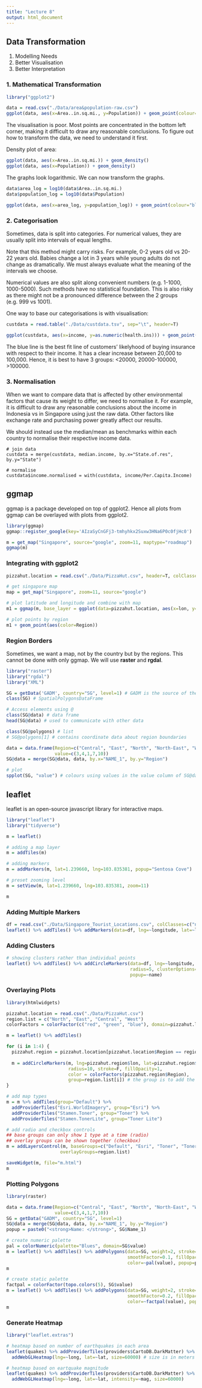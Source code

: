 ---
title: "Lecture 8"
output: html_document
---

## Data Transformation

1. Modelling Needs
2. Better Visualisation
3. Better Interpretation 

### 1. Mathematical Transformation

```{r}
library("ggplot2")

data = read.csv("./Data/area&population-raw.csv")
ggplot(data, aes(x=Area..in.sq.mi., y=Population)) + geom_point(colour="blue")

```

The visualisation is poor. Most points are concentrated in the bottom left corner, making it difficult to draw any reasonable conclusions. To figure out how to transform the data, we need to understand it first.

Density plot of area:

```{r}
ggplot(data, aes(x=Area..in.sq.mi.)) + geom_density()
ggplot(data, aes(x=Population)) + geom_density()
```

The graphs look logarithmic. We can now transform the graphs.

```{r}
data$area_log = log10(data$Area..in.sq.mi.)
data$population_log = log10(data$Population)

ggplot(data, aes(x=area_log, y=population_log)) + geom_point(colour="blue") + geom_smooth(method="lm", color="red")
```

### 2. Categorisation

Sometimes, data is split into categories. For numerical values, they are usually split into intervals of equal lengths. 

Note that this method might carry risks. For example, 0-2 years old vs 20-22 years old. Babies change a lot in 3 years while young adults do not change as dramatically. We must always evaluate what the meaning of the intervals we choose.

Numerical values are also split along convenient numbers (e.g. 1-1000, 1000-5000). Such methods have no statistical foundation. This is also risky as there might not be a pronounced difference between the 2 groups (e.g. 999 vs 1001).

One way to base our categorisations is with visualisation:

```{r}
custdata = read.table("./Data/custdata.tsv", sep="\t", header=T)

ggplot(custdata, aes(x=income, y=as.numeric(health.ins))) + geom_point(position=position_jitter(w=0.05, h=0.05)) + scale_x_log10(breaks=c(100,1000,10000,100000)) + geom_smooth() + annotation_logticks(sides="bt")
```

The blue line is the best fit line of customers' likelyhood of buying insurance with respect to their income. It has a clear increase between 20,000 to 100,000. Hence, it is best to have 3 groups: <20000, 20000-100000, >100000.

### 3. Normalisation

When we want to compare data that is affected by other environmental factors that cause its weight to differ, we need to normalise it. For example, it is difficult to draw any reasonable conclusions about the income in Indonesia vs in Singapore using just the raw data. Other factors like exchange rate and purchasing power greatly affect our results.

We should instead use the median/mean as benchmarks within each country to normalise their respective income data. 

```{}
# join data
custdata = merge(custdata, median.income, by.x="State.of.res", by.y="State")

# normalise
custdata$income.normalised = with(custdata, income/Per.Capita.Income)
```

## ggmap

ggmap is a package developed on top of ggplot2. Hence all plots from ggmap can be overlayed with plots from ggplot2.

```{r}
library(ggmap)
ggmap::register_google(key='AIzaSyCnGFj3-tmhyhkx2Suxw3HNa6P0c0fjHc0')

m = get_map("Singapore", source="google", zoom=11, maptype="roadmap")
ggmap(m)
```

### Integrating with ggplot2

```{r}
pizzahut.location = read.csv("./Data/PizzaHut.csv", header=T, colClasses=c("character", "character", "factor", "character", "numeric", "numeric"))

# get singapore map
map = get_map("Singapore", zoom=11, source="google")

# plot latitude and longitude and combine with map
m1 = ggmap(m, base_layer = ggplot(data=pizzahut.location, aes(x=lon, y=lat)))

# plot points by region
m1 + geom_point(aes(color=Region))
```

### Region Borders

Sometimes, we want a map, not by the country but by the regions. This cannot be done with only ggmap. We will use **raster** and **rgdal**.

```{r}
library("raster")
library("rgdal")
library("XML")

SG = getData('GADM', country="SG", level=1) # GADM is the source of the map data
class(SG) # SpatialPolygonsDataFrame

# Access elements using @
class(SG@data) # data frame
head(SG@data) # used to communicate with other data

class(SG@polygons) # list
# SG@polygons[1] # contains coordinate data about region boundaries

data = data.frame(Region=c("Central", "East", "North", "North-East", "West"), 
                  value=c(3,4,1,7,10))
SG@data = merge(SG@data, data, by.x="NAME_1", by.y="Region")

# plot
spplot(SG, "value") # colours using values in the value column of SG@data
```

## leaflet

leaflet is an open-source javascript library for interactive maps.

```{r}
library("leaflet")
library("tidyverse")

m = leaflet()

# adding a map layer
m = addTiles(m) 

# adding markers
m = addMarkers(m, lat=1.239660, lng=103.835381, popup="Sentosa Cove")

# preset zooming level
m = setView(m, lat=1.239660, lng=103.835381, zoom=11)

m
```

### Adding Multiple Markers

```{r}
df = read.csv("./Data/Singapore_Tourist_Locations.csv", colClasses=c("numeric", "numeric", "character"))
leaflet() %>% addTiles() %>% addMarkers(data=df, lng=~longitude, lat=~latitude, popup=~name)
```

### Adding Clusters

```{r}
# showing clusters rather than individual points
leaflet() %>% addTiles() %>% addCircleMarkers(data=df, lng=~longitude, lat=~latitude, 
                                              radius=5, clusterOptions=markerClusterOptions(),
                                              popup=~name)
```

### Overlaying Plots

```{r}
library(htmlwidgets)

pizzahut.location = read.csv("./Data/PizzaHut.csv")
region.list = c("North", "East", "Central", "West")
colorFactors = colorFactor(c("red", "green", "blue"), domain=pizzahut.location$Region)

m = leaflet() %>% addTiles()

for (i in 1:4) {
  pizzahut.region = pizzahut.location[pizzahut.location$Region == region.list[i], ]
  
  m = addCircleMarkers(m, lng=pizzahut.region$lon, lat=pizzahut.region$lat, 
                       radius=10, stroke=F, fillOpacity=1, 
                       color = colorFactors(pizzahut.region$Region),
                       group=region.list[i]) # the group is to add the checkbox options later
}

# add map types
m = m %>% addTiles(group="Default") %>%
  addProviderTiles("Esri.WorldImagery", group="Esri") %>%
  addProviderTiles("Stamen.Toner", group="Toner") %>% 
  addProviderTiles("Stamen.TonerLite", group="Toner Lite")

# add radio and checkbox controls
## base groups can only show 1 type at a time (radio)
## overlay groups can be shown together (checkbox)
m = addLayersControl(m, baseGroups=c("Default", "Esri", "Toner", "Toner Lite"),
                    overlayGroups=region.list)

saveWidget(m, file="m.html")
m
```

### Plotting Polygons

```{r}
library(raster)

data = data.frame(Region=c("Central", "East", "North", "North-East", "West"),
                  value=c(3,4,1,7,10))
SG = getData("GADM", country="SG", level=1)
SG@data = merge(SG@data, data, by.x="NAME_1", by.y="Region")
popup = paste0("<strong>Name: </strong>", SG$Name_1)

# create numeric palette
pal = colorNumeric(palette="Blues", domain=SG$value)
m = leaflet() %>% addTiles() %>% addPolygons(data=SG, weight=2, stroke=T, 
                                             smoothFactor=0.1, fillOpacity=0.8,
                                             color=~pal(value), popup=popup)
m

# create static palette
factpal = colorFactor(topo.colors(5), SG$value) 
m = leaflet() %>% addTiles() %>% addPolygons(data=SG, weight=2, stroke=F,
                                             smoothFactor=0.2, fillOpacity=0.8,
                                             color=~factpal(value), popup=popup)
m
```

### Generate Heatmap

```{r}
library("leaflet.extras")

# heatmap based on number of earthquakes in each area
leaflet(quakes) %>% addProviderTiles(providers$CartoDB.DarkMatter) %>% 
  addWebGLHeatmap(lng=~long, lat=~lat, size=60000) # size is in meters

# heatmap based on eartquake magnitude
leaflet(quakes) %>% addProviderTiles(providers$CartoDB.DarkMatter) %>% 
  addWebGLHeatmap(lng=~long, lat=~lat, intensity=~mag, size=60000)

```
